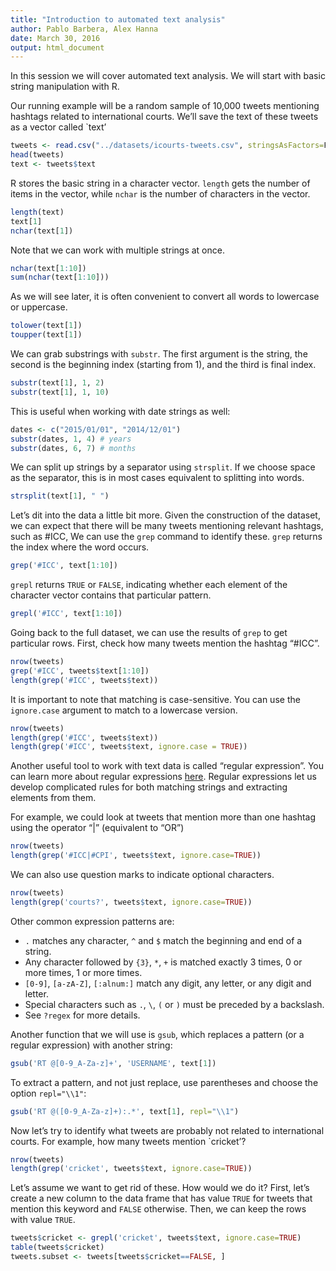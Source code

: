 ```yaml
---
title: "Introduction to automated text analysis"
author: Pablo Barbera, Alex Hanna
date: March 30, 2016
output: html_document
---
```


In this session we will cover automated text analysis. We will start with basic string manipulation with R.

Our running example will be a random sample of 10,000 tweets mentioning hashtags related to international courts. We'll save the text of these tweets as a vector called `text'

```r
tweets <- read.csv("../datasets/icourts-tweets.csv", stringsAsFactors=F)
head(tweets)
text <- tweets$text
```

R stores the basic string in a character vector. `length` gets the number of items in the vector, while `nchar` is the number of characters in the vector.

```r
length(text)
text[1]
nchar(text[1])
```

Note that we can work with multiple strings at once.

```r
nchar(text[1:10])
sum(nchar(text[1:10]))
```

As we will see later, it is often convenient to convert all words to lowercase or uppercase.

```r
tolower(text[1])
toupper(text[1])
```

We can grab substrings with `substr`. The first argument is the string, the second is the beginning index (starting from 1), and the third is final index.

```r
substr(text[1], 1, 2)
substr(text[1], 1, 10)
```

This is useful when working with date strings as well:

```r
dates <- c("2015/01/01", "2014/12/01")
substr(dates, 1, 4) # years
substr(dates, 6, 7) # months
```

We can split up strings by a separator using `strsplit`. If we choose space as the separator, this is in most cases equivalent to splitting into words.

```r
strsplit(text[1], " ")
```

Let's dit into the data a little bit more. Given the construction of the dataset, we can expect that there will be many tweets mentioning relevant hashtags, such as #ICC, We can use the `grep` command to identify these. `grep` returns the index where the word occurs.

```r
grep('#ICC', text[1:10])
```

`grepl` returns `TRUE` or `FALSE`, indicating whether each element of the character vector contains that particular pattern.

```r
grepl('#ICC', text[1:10])
```

Going back to the full dataset, we can use the results of `grep` to get particular rows. First, check how many tweets mention the hashtag "#ICC".
```r
nrow(tweets)
grep('#ICC', tweets$text[1:10])
length(grep('#ICC', tweets$text))

```

It is important to note that matching is case-sensitive. You can use the `ignore.case` argument to match to a lowercase version.

```r
nrow(tweets)
length(grep('#ICC', tweets$text))
length(grep('#ICC', tweets$text, ignore.case = TRUE))
```

Another useful tool to work with text data is called "regular expression". You can learn more about regular expressions [here](http://www.zytrax.com/tech/web/regex.htm). Regular expressions let us develop complicated rules for both matching strings and extracting elements from them. 

For example, we could look at tweets that mention more than one hashtag using the operator "|" (equivalent to "OR")

```r
nrow(tweets)
length(grep('#ICC|#CPI', tweets$text, ignore.case=TRUE))
```

We can also use question marks to indicate optional characters.

```r
nrow(tweets)
length(grep('courts?', tweets$text, ignore.case=TRUE))
```

Other common expression patterns are:

- `.` matches any character, `^` and `$` match the beginning and end of a string.  
- Any character followed by `{3}`, `*`, `+` is matched exactly 3 times, 0 or more times, 1 or more times.  
- `[0-9]`, `[a-zA-Z]`, `[:alnum:]` match any digit, any letter, or any digit and letter.
- Special characters such as `.`, `\`, `(` or `)` must be preceded by a backslash.  
- See `?regex` for more details.

Another function that we will use is `gsub`, which replaces a pattern (or a regular expression) with another string:

```r
gsub('RT @[0-9_A-Za-z]+', 'USERNAME', text[1])
```

To extract a pattern, and not just replace, use parentheses and choose the option `repl="\\1"`:

```r
gsub('RT @([0-9_A-Za-z]+):.*', text[1], repl="\\1")

```

Now let's try to identify what tweets are probably not related to international courts. For example, how many tweets mention `cricket'?

```r
nrow(tweets)
length(grep('cricket', tweets$text, ignore.case=TRUE))
```

Let's assume we want to get rid of these. How would we do it? First, let's create a new column to the data frame that has value `TRUE` for tweets that mention this keyword and `FALSE` otherwise. Then, we can keep the rows with value `TRUE`.

```r
tweets$cricket <- grepl('cricket', tweets$text, ignore.case=TRUE)
table(tweets$cricket)
tweets.subset <- tweets[tweets$cricket==FALSE, ]
```

